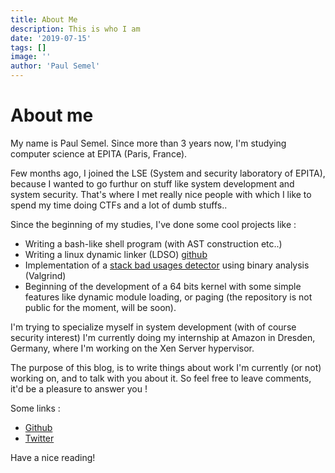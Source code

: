 ```yaml
---
title: About Me
description: This is who I am
date: '2019-07-15'
tags: []
image: ''
author: 'Paul Semel'
---
```

# About me

My name is Paul Semel. Since more than 3 years now, I'm studying computer science at EPITA (Paris, France).

Few months ago, I joined the LSE (System and security laboratory of EPITA), because I wanted to go furthur on stuff like system development and system security. That's where I met really nice people with which I like to spend my time doing CTFs and a lot of dumb stuffs..

Since the beginning of my studies, I've done some cool projects like :

* Writing a bash-like shell program (with AST construction etc..)
* Writing a linux dynamic linker (LDSO) [github](https://github.com/paulsemel/LDSO)
* Implementation of a [stack bad usages detector](/posts/detecting-bad-stack-usages-using-valgrind-core-api/) using binary analysis (Valgrind)
* Beginning of the development of a 64 bits kernel with some simple features like dynamic module loading, or paging (the repository is not public for the moment, will be soon).


I'm trying to specialize myself in system development (with of course security interest)
I'm currently doing my internship at Amazon in Dresden, Germany, where I'm working on the Xen Server hypervisor.

The purpose of this blog, is to write things about work I'm currently (or not) working on, and to talk with you about it. So feel free to leave comments, it'd be a pleasure to answer you !

Some links :

* [Github](https://github.com/paulsemel)
* [Twitter](https://twitter.com/semel_paul)

Have a nice reading!